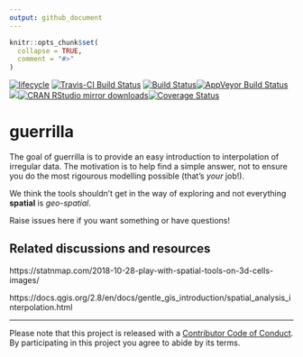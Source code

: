 ---
output: github_document
---

<!-- README.md is generated from README.Rmd. Please edit that file -->

```{r setup, include = FALSE}
knitr::opts_chunk$set(
  collapse = TRUE,
  comment = "#>"
)
```



  [![lifecycle](https://img.shields.io/badge/lifecycle-maturing-blue.svg)](https://www.tidyverse.org/lifecycle/#maturing) [![Travis-CI Build Status](http://badges.herokuapp.com/travis/mdsumner/guerrilla?branch=master&env=BUILD_NAME=trusty_release&label=linux)](https://travis-ci.org/mdsumner/guerrilla)
[![Build Status](http://badges.herokuapp.com/travis/mdsumner/guerrilla?branch=master&env=BUILD_NAME=osx_release&label=osx)](https://travis-ci.org/mdsumner/guerrilla)[![AppVeyor Build Status](https://ci.appveyor.com/api/projects/status/github/mdsumner/guerrilla?branch=master&svg=true)](https://ci.appveyor.com/project/mdsumner/guerrilla)[![](http://www.r-pkg.org/badges/version/guerrilla)](http://www.r-pkg.org/pkg/guerrilla)[![CRAN RStudio mirror downloads](http://cranlogs.r-pkg.org/badges/guerrilla)](http://www.r-pkg.org/pkg/guerrilla)[![Coverage Status](https://img.shields.io/codecov/c/github/mdsumner/guerrilla/master.svg)](https://codecov.io/github/mdsumner/guerrilla?branch=master)


# guerrilla

The goal of guerrilla is to provide an easy introduction to interpolation of irregular data. 
The motivation is to help find a simple answer, not to ensure you do the most rigourous
modelling possible (that's *your* job!). 

We think the tools shouldn't get in the way of exploring and not everything **spatial** is *geo-spatial*.


Raise issues here if you want something or have questions!


## Related discussions and resources

https://statnmap.com/2018-10-28-play-with-spatial-tools-on-3d-cells-images/

https://docs.qgis.org/2.8/en/docs/gentle_gis_introduction/spatial_analysis_interpolation.html


---

Please note that this project is released with a [Contributor Code of Conduct](CONDUCT.md).
  By participating in this project you agree to abide by its terms.